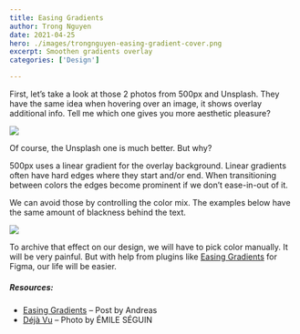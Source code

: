 ```yaml
---
title: Easing Gradients
author: Trong Nguyen
date: 2021-04-25
hero: ./images/trongnguyen-easing-gradient-cover.png
excerpt: Smoothen gradients overlay
categories: ['Design']

---
```


<!--- audio: ./images/audio-example.mp3  -->

First, let’s take a look at those 2 photos from 500px and Unsplash. They have the same idea when hovering over an image, it shows overlay additional info. Tell me which one gives you more aesthetic pleasure?

<div class="Image__Small">
  <img src="./images/trongnguyen-easing-gradient-1.png" />
</div>

Of course, the Unsplash one is much better. But why?

500px uses a linear gradient for the overlay background. Linear gradients often have hard edges where they start and/or end. When transitioning between colors the edges become prominent if we don’t ease-in-out of it.

We can avoid those by controlling the color mix. The examples below have the same amount of blackness behind the text.

<div class="Image__Small">
  <img src="./images/trongnguyen-easing-gradient-2.png" />
</div>


To archive that effect on our design, we will have to pick color manually. It will be very painful. But with help from plugins like [Easing Gradients](https://larsenwork.com/easing-gradients/#editor) for Figma, our life will be easier.


##### Resources:

- [Easing Gradients](https://larsenwork.com/easing-gradients/#editor) – Post by Andreas
- [Déjà Vu](https://unsplash.com/photos/R9OueKOtGGU) – Photo by ÉMILE SÉGUIN